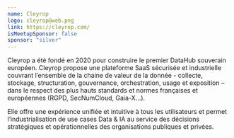 ```yaml
---
name: Cleyrop
logo: cleyrop@web.png
link: https://cleyrop.com/
isMeetupSponsor: false
sponsor: "silver"
---
```


Cleyrop a été fondé en 2020 pour construire le premier DataHub souverain européen. 
Cleyrop propose une plateforme SaaS sécurisée et industrielle couvrant l’ensemble de la chaine de valeur de la donnée - collecte, stockage, structuration, gouvernance, orchestration, usage et exposition – dans le respect des plus hauts standards et normes françaises et européennes (RGPD, SecNumCloud, Gaia-X…).

Elle offre une expérience unifiée et intuitive à tous les utilisateurs et permet l’industrialisation de use cases Data & IA au service des décisions stratégiques et opérationnelles des organisations publiques et privées.
